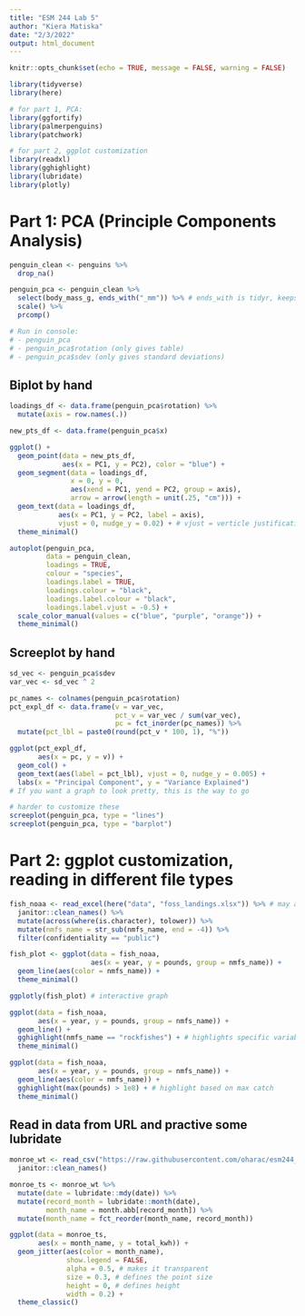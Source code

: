 ```yaml
---
title: "ESM 244 Lab 5"
author: "Kiera Matiska"
date: "2/3/2022"
output: html_document
---
```


```r
knitr::opts_chunk$set(echo = TRUE, message = FALSE, warning = FALSE)

library(tidyverse)
library(here)

# for part 1, PCA:
library(ggfortify)
library(palmerpenguins)
library(patchwork)

# for part 2, ggplot customization
library(readxl)
library(gghighlight)
library(lubridate)
library(plotly)
```

# Part 1: PCA (Principle Components Analysis)

```r
penguin_clean <- penguins %>% 
  drop_na()

penguin_pca <- penguin_clean %>% 
  select(body_mass_g, ends_with("_mm")) %>% # ends_with is tidyr, keeps certain variable in the original subset
  scale() %>% 
  prcomp()

# Run in console:
# - penguin_pca
# - penguin_pca$rotation (only gives table)
# - penguin_pca$sdev (only gives standard deviations)
```

## Biplot by hand

```r
loadings_df <- data.frame(penguin_pca$rotation) %>% 
  mutate(axis = row.names(.))

new_pts_df <- data.frame(penguin_pca$x)

ggplot() +
  geom_point(data = new_pts_df, 
             aes(x = PC1, y = PC2), color = "blue") +
  geom_segment(data = loadings_df,
               x = 0, y = 0,
               aes(xend = PC1, yend = PC2, group = axis),
               arrow = arrow(length = unit(.25, "cm"))) +
  geom_text(data = loadings_df, 
            aes(x = PC1, y = PC2, label = axis),
            vjust = 0, nudge_y = 0.02) + # vjust = verticle justification; nudge_y pushes labels upward a tiny bit
  theme_minimal()
```

```r
autoplot(penguin_pca,
         data = penguin_clean, 
         loadings = TRUE,
         colour = "species",
         loadings.label = TRUE,
         loadings.colour = "black",
         loadings.label.colour = "black",
         loadings.label.vjust = -0.5) +
  scale_color_manual(values = c("blue", "purple", "orange")) +
  theme_minimal()
```

## Screeplot by hand

```r
sd_vec <- penguin_pca$sdev
var_vec <- sd_vec ^ 2

pc_names <- colnames(penguin_pca$rotation)
pct_expl_df <- data.frame(v = var_vec,
                          pct_v = var_vec / sum(var_vec),
                          pc = fct_inorder(pc_names)) %>% 
  mutate(pct_lbl = paste0(round(pct_v * 100, 1), "%"))

ggplot(pct_expl_df,
       aes(x = pc, y = v)) +
  geom_col() +
  geom_text(aes(label = pct_lbl), vjust = 0, nudge_y = 0.005) +
  labs(x = "Principal Component", y = "Variance Explained")
# If you want a graph to look pretty, this is the way to go
```

```r
# harder to customize these
screeplot(penguin_pca, type = "lines")
screeplot(penguin_pca, type = "barplot")
```

# Part 2: ggplot customization, reading in different file types

```r
fish_noaa <- read_excel(here("data", "foss_landings.xlsx")) %>% # may also use read_xlsx
  janitor::clean_names() %>% 
  mutate(across(where(is.character), tolower)) %>% 
  mutate(nmfs_name = str_sub(nmfs_name, end = -4)) %>% 
  filter(confidentiality == "public")
```

```r
fish_plot <- ggplot(data = fish_noaa,
                    aes(x = year, y = pounds, group = nmfs_name)) +
  geom_line(aes(color = nmfs_name)) +
  theme_minimal()

ggplotly(fish_plot) # interactive graph

ggplot(data = fish_noaa,
       aes(x = year, y = pounds, group = nmfs_name)) +
  geom_line() +
  gghighlight(nmfs_name == "rockfishes") + # highlights specific variables so it sticks out
  theme_minimal()

ggplot(data = fish_noaa,
       aes(x = year, y = pounds, group = nmfs_name)) +
  geom_line(aes(color = nmfs_name)) +
  gghighlight(max(pounds) > 1e8) + # highlight based on max catch
  theme_minimal()
```

## Read in data from URL and practive some lubridate

```r
monroe_wt <- read_csv("https://raw.githubusercontent.com/oharac/esm244_w22_lab5/master/data/MWTP_Elec_Daily.csv") %>% 
  janitor::clean_names()

monroe_ts <- monroe_wt %>% 
  mutate(date = lubridate::mdy(date)) %>% 
  mutate(record_month = lubridate::month(date),
         month_name = month.abb[record_month]) %>% 
  mutate(month_name = fct_reorder(month_name, record_month))

ggplot(data = monroe_ts,
       aes(x = month_name, y = total_kwh)) +
  geom_jitter(aes(color = month_name),
              show.legend = FALSE,
              alpha = 0.5, # makes it transparent
              size = 0.3, # defines the point size
              height = 0, # defines height
              width = 0.2) +
  theme_classic()
```







